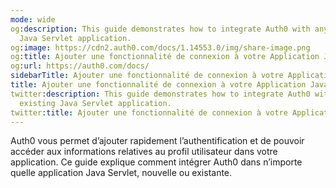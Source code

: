 ```yaml
---
mode: wide
og:description: This guide demonstrates how to integrate Auth0 with any new or existing
  Java Servlet application.
og:image: https://cdn2.auth0.com/docs/1.14553.0/img/share-image.png
og:title: Ajouter une fonctionnalité de connexion à votre Application Java Servlet
og:url: https://auth0.com/docs/
sidebarTitle: Ajouter une fonctionnalité de connexion à votre Application Java Servlet
title: Ajouter une fonctionnalité de connexion à votre Application Java Servlet
twitter:description: This guide demonstrates how to integrate Auth0 with any new or
  existing Java Servlet application.
twitter:title: Ajouter une fonctionnalité de connexion à votre Application Java Servlet
---
```


Auth0 vous permet d’ajouter rapidement l’authentification et de pouvoir accéder aux informations relatives au profil utilisateur dans votre application. Ce guide explique comment intégrer Auth0 dans n’importe quelle application Java Servlet, nouvelle ou existante.
